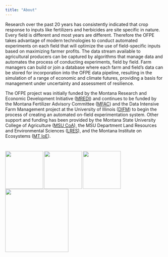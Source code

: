 ```yaml
---
title: "About"
---
```


Research over the past 20 years has consistently indicated that crop response to inputs like fertilizers and herbicides are site specific in nature. Every field is different and most years are different. Therefore the OFPE takes advantage of modern technologies to conduct automated experiments on  each field that will optimize the use of field-specific inputs based on maximizing farmer profits. The data stream available to agricultural producers can be captured by algorithms that manage data and automates the process of conducting experiments, field by field. Farm managers can build or join a database where each farm and field's data can be stored for incorporation into the OFPE data pipeline, resulting in the simulation of a range of economic and climate futures, providing a basis for management under uncertainty and assessment of resilience.

The OFPE project was initially funded by the Montana Research and Economic Development Initiative ([MREDI](https://mus.edu/research/research_initiative.html)) and continues to be funded by the Montana Fertilizer Advisory Committee ([MFAC](https://agriculture.montana.edu/mfac/index.html)) and the Data Intensive Farm Management project at the University of Illinois ([DIFM](https://publish.illinois.edu/data-intensive-farm-managment/)) to begin the process of creating an automated on-field experimentation system. Other support and funding has been provided by the Montana State University College of Agriculture ([MSU CoA](https://agriculture.montana.edu)), the MSU Department Land Resources and Environmental Sciences ([LRES](https://landresources.montana.edu)), and the Montana Institute on Ecosystems ([MT IoE](https://montanaioe.org)).

# <img src="images/msu_coa_logo.png" align="left" width="120" /> <img src="images/MTIOE_logo.png" align="left" width="120" /> <img src="images/DIFM_logo.png" align="left" width="120" />  <img src="images/MREDI_logo.png" align="left" width="200" /> 

